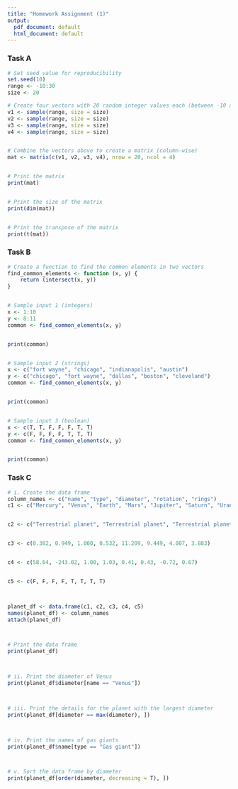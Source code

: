```yaml
---
title: "Homework Assignment (1)"
output:
  pdf_document: default
  html_document: default
---
```


### Task A
```r
# Set seed value for reproducibility
set.seed(10)
range <- -10:30
size <- 20

# Create four vectors with 20 random integer values each (between -10 and 30)
v1 <- sample(range, size = size)
v2 <- sample(range, size = size)
v3 <- sample(range, size = size)
v4 <- sample(range, size = size)


# Combine the vectors above to create a matrix (column-wise)
mat <- matrix(c(v1, v2, v3, v4), nrow = 20, ncol = 4)


# Print the matrix
print(mat)


# Print the size of the matrix
print(dim(mat))


# Print the transpose of the matrix
print(t(mat))
```



### Task B
```r
# Create a function to find the common elements in two vectors
find_common_elements <- function (x, y) {
    return (intersect(x, y))
}


# Sample input 1 (integers)
x <- 1:10
y <- 8:11
common <- find_common_elements(x, y)


print(common)


# Sample input 2 (strings)
x <- c("fort wayne", "chicago", "indianapolis", "austin")
y <- c("chicago", "fort wayne", "dallas", "boston", "cleveland")
common <- find_common_elements(x, y)


print(common)


# Sample input 3 (boolean)
x <- c(T, T, F, F, F, T, T)
y <- c(F, F, F, F, T, T, T)
common <- find_common_elements(x, y)


print(common)
```


### Task C
```r
# i. Create the data frame
column_names <- c("name", "type", "diameter", "rotation", "rings")
c1 <- c("Mercury", "Venus", "Earth", "Mars", "Jupiter", "Saturn", "Uranus", "Neptune")


c2 <- c("Terrestrial planet", "Terrestrial planet", "Terrestrial planet", "Terrestrial planet", "Gas giant", "Gas giant", "Gas giant", "Gas giant")


c3 <- c(0.382, 0.949, 1.000, 0.532, 11.209, 9.449, 4.007, 3.883)


c4 <- c(58.64, -243.02, 1.00, 1.03, 0.41, 0.43, -0.72, 0.67)


c5 <- c(F, F, F, F, T, T, T, T)



planet_df <- data.frame(c1, c2, c3, c4, c5)
names(planet_df) <- column_names
attach(planet_df)



# Print the data frame
print(planet_df)



# ii. Print the diameter of Venus
print(planet_df$diameter[name == "Venus"])



# iii. Print the details for the planet with the largest diameter
print(planet_df[diameter == max(diameter), ])



# iv. Print the names of gas giants
print(planet_df$name[type == "Gas giant"])



# v. Sort the data frame by diameter
print(planet_df[order(diameter, decreasing = T), ])
```

